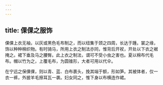 ```yaml
---
---
---
```

title: 倮倮之服饰
---



倮倮上衣无袖，以灰或黑色毛布制之，而以纽集于颈之四周，长达于踵。裳之缘，饰以种种棉织物。有时骑马，所用上衣之制法亦同，惟背后开衩，开处以下衣之裾掩之。裙下垂及马之腰臀。此上衣之制法，谓可不受小虫之害也。夏以棉布代毛布。帽以竹为之，上覆毛布，为圆锥形，大者可用以代伞。

在宁远之保倮倮，则以青、蓝、白布裹头，挽其端于额，形如笋。其被体者，仅一衣一裤，外披羊毛擦耳瓦一袭。妇女同之，惟下身以布横连作裙。